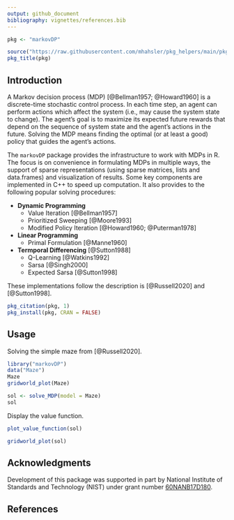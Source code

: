 ```yaml
---
output: github_document
bibliography: vignettes/references.bib
---
```


```r
pkg <- "markovDP"

source("https://raw.githubusercontent.com/mhahsler/pkg_helpers/main/pkg_helpers.R")
pkg_title(pkg)
```

## Introduction
A Markov decision process (MDP) [@Bellman1957; @Howard1960] is a discrete-time 
stochastic control process. In each time step, an 
agent can perform actions which affect the system (i.e., may cause
the system state to change). The agent's goal 
is to maximize its expected
future rewards that depend on the sequence of system state and the
agent's actions in the future. Solving the MDP means finding 
the optimal (or at least a good) policy
that guides the agent's actions. 

The `markovDP` package provides the infrastructure to work with MDPs in R.
The focus is on convenience in formulating MDPs in multiple ways, the support of
sparse representations 
(using sparse matrices, lists and data.frames) and visualization of results. 
Some key components are implemented in
C++ to speed up computation.
It also provides to the following popular solving procedures:

* __Dynamic Programming__
  - Value Iteration [@Bellman1957]
  - Prioritized Sweeping [@Moore1993]
  - Modified Policy Iteration [@Howard1960; @Puterman1978]

* __Linear Programming__
  - Primal Formulation [@Manne1960]

* __Termporal Differencing__ [@Sutton1988]
  - Q-Learning [@Watkins1992]
  - Sarsa [@Singh2000]
  - Expected Sarsa [@Sutton1998]

These implementations follow the description is [@Russell2020] and 
[@Sutton1998].


```r
pkg_citation(pkg, 1)
pkg_install(pkg, CRAN = FALSE)
```

## Usage

Solving the simple maze from [@Russell2020].
```r
library("markovDP")
data("Maze")
Maze
gridworld_plot(Maze)
```

```r
sol <- solve_MDP(model = Maze)
sol
```

Display the value function.

```r
plot_value_function(sol)
```

```r
gridworld_plot(sol)
```


## Acknowledgments

Development of this package was supported in part by 
National Institute of Standards and Technology (NIST) under grant number 
[60NANB17D180](https://www.nist.gov/ctl/pscr/safe-net-integrated-connected-vehicle-computing-platform).

## References
